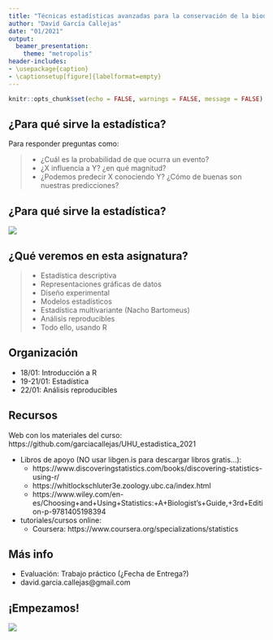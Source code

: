 ```yaml
---
title: "Técnicas estadísticas avanzadas para la conservación de la biodiversidad - Universidad de Huelva"
author: "David García Callejas"
date: "01/2021"
output:
  beamer_presentation:
    theme: "metropolis"
header-includes:
- \usepackage{caption}
- \captionsetup[figure]{labelformat=empty}
---
```


```r
knitr::opts_chunk$set(echo = FALSE, warnings = FALSE, message = FALSE)
```

## ¿Para qué sirve la estadística?

Para responder preguntas como:

>- ¿Cuál es la probabilidad de que ocurra un evento?
>- ¿X influencia a Y? ¿en qué magnitud?
>- ¿Podemos predecir X conociendo Y? ¿Cómo de buenas son nuestras predicciones?

## ¿Para qué sirve la estadística?

![](figuras/001_tree_seeds.png)

## ¿Qué veremos en esta asignatura?

>- Estadística descriptiva
>- Representaciones gráficas de datos
>- Diseño experimental
>- Modelos estadísticos
>- Estadística multivariante (Nacho Bartomeus)
>- Análisis reproducibles
>- Todo ello, usando R

## Organización

* 18/01: Introducción a R
* 19-21/01: Estadística
* 22/01: Análisis reproducibles

## Recursos

Web con los materiales del curso: https://github.com/garciacallejas/UHU_estadistica_2021

* Libros de apoyo (NO usar libgen.is para descargar libros gratis...):
    + https://www.discoveringstatistics.com/books/discovering-statistics-using-r/
    + https://whitlockschluter3e.zoology.ubc.ca/index.html
    + https://www.wiley.com/en-es/Choosing+and+Using+Statistics:+A+Biologist's+Guide,+3rd+Edition-p-9781405198394

* tutoriales/cursos online:
    + Coursera: https://www.coursera.org/specializations/statistics

## Más info

* Evaluación: Trabajo práctico (¿Fecha de Entrega?)
* david.garcia.callejas@gmail.com
  
## ¡Empezamos!

![](figuras/stats_are_coming.jpg)